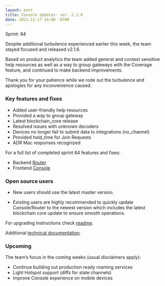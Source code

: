 ```yaml
---
layout: post
title: Console Updates- ver. 2.1.6
date: 2021-11-17 14:00 -0700
---
```


Sprint: 64

Despite additional turbulence experienced earlier this week, the team stayed focused and released
v2.1.6.

<!--truncate-->

Based on product analytics the team added general and context sensitive help resources as well as a
way to group gateways with the Coverage feature, and continued to make backend improvements.

Thank you for your patience while we rode out the turbulence and apologies for any inconvenience
caused.

### Key features and fixes

- Added user-friendly help resources
- Provided a way to group gateway
- Latest blockchain_core release
- Resolved issues with unknown decoders
- Devices no longer fail to submit data to integrations (no_channel)
- Provided hold_time for Join Requests
- ADR Mac responses recognized

For a full list of completed sprint 64 features and fixes:

- Backend [Router](https://github.com/helium/router/milestone/1?closed=1)
- Frontend [Console](https://github.com/helium/console/milestone/1?closed=1)

### Open source users

- New users should use the latest master version.

- Existing users are highly recommended to quickly update Console/Router to the newest version which
  includes the latest blockchain core update to ensure smooth operations.

For upgrading instructions check
[readme](https://github.com/helium/console#upgrading-your-open-source-consolerouter).

Additional
[technical documentation](https://docs.helium.com/use-the-network/run-console/#console-setup).

### Upcoming

The team’s focus in the coming weeks (usual disclaimers apply):

- Continue building out production ready roaming services
- Light Hotspot support (diffs for state channels)
- Improve Console experience on mobile devices
